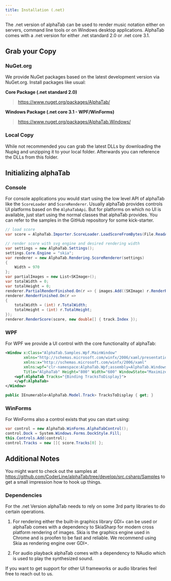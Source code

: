 ```yaml
---
title: Installation (.net)
---
```


The .net version of alphaTab can be used to render music notation either on servers, command line tools or on 
Windows desktop applications. AlphaTab comes with a .net version for either .net standard 2.0 or .net core 3.1.  

## Grab your Copy

### NuGet.org

We provide NuGet packages based on the latest development version via NuGet.org.
Install packages like usual:  

**Core Package (.net standard 2.0)**

> https://www.nuget.org/packages/AlphaTab/

**Windows Package (.net core 3.1 - WPF/WinForms)**

> https://www.nuget.org/packages/AlphaTab.Windows/

### Local Copy

While not recommended you can grab the latest DLLs by downloading the Nupkg and unzipping it to your local folder. 
Afterwards you can reference the DLLs from this folder. 

## Initializing alphaTab

### Console

For console applications you would start using the low level API of alphaTab like the `ScoreLoader` and `ScoreRenderer`.
Usually alphaTab provides controls UI platforms based on the `AlphaTabApi`. But for platforms on which no UI is available,
just start using the normal classes that alphaTab provides. You can refer to the samples in the GitHub repository for some kick-starter. 

```cs
// load score
var score = AlphaTab.Importer.ScoreLoader.LoadScoreFromBytes(File.ReadAllBytes(args[0]));

// render score with svg engine and desired rendering width
var settings = new AlphaTab.Settings();
settings.Core.Engine = "skia";
var renderer = new AlphaTab.Rendering.ScoreRenderer(settings)
{
    Width = 970
};
var partialImages = new List<SKImage>();
var totalWidth = 0;
var totalHeight = 0;
renderer.PartialRenderFinished.On(r => { images.Add((SKImage) r.RenderResult); });
renderer.RenderFinished.On(r =>
{
    totalWidth = (int) r.TotalWidth;
    totalHeight = (int) r.TotalHeight;
});
renderer.RenderScore(score, new double[] { track.Index });
```

### WPF

For WPF we provide a UI control with the core functionality of alphaTab:

```xml
<Window x:Class="AlphaTab.Samples.Wpf.MainWindow"
        xmlns="http://schemas.microsoft.com/winfx/2006/xaml/presentation"
        xmlns:x="http://schemas.microsoft.com/winfx/2006/xaml"
        xmlns:wpf="clr-namespace:AlphaTab.Wpf;assembly=AlphaTab.Windows"
        Title="AlphaTab" Height="800" Width="600" WindowState="Maximized">
    <wpf:AlphaTab Tracks="{Binding TracksToDisplay}">
    </wpf:AlphaTab>
</Window>
```

```cs
public IEnumerable<AlphaTab.Model.Track> TracksToDisplay { get; }
```

### WinForms

For WinForms also a control exists that you can start using: 

```cs
var control = new AlphaTab.WinForms.AlphaTabControl();
control.Dock = System.Windows.Forms.DockStyle.Fill;
this.Controls.Add(control);
control.Tracks = new []{ score.Tracks[0] };
```

## Additional Notes

You might want to check out the samples at https://github.com/CoderLine/alphaTab/tree/develop/src.csharp/Samples to get a small impression
how to hook up things. 

### Dependencies

For the .net Version alphaTab needs to rely on some 3rd party libraries to do certain operations. 

1. For rendering either the built-in graphics library GDI+ can be used or alphaTab comes with a dependency to SkiaSharp for modern
cross platform rendering of images. Skia is the graphics engine used in Chrome and is proofen to be fast and reliable. 
We recommend using Skia as rendering engine over GDI+. 

2. For audio playback alphaTab comes with a dependency to NAudio which is used to play the synthesized sound. 

If you want to get support for other UI frameworks or audio libraries feel free to reach out to us. 